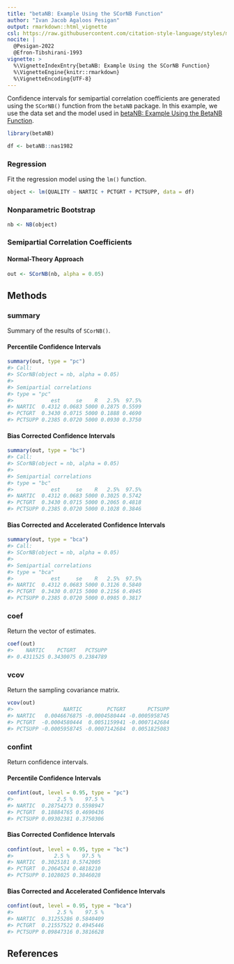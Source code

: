 ```yaml
---
title: "betaNB: Example Using the SCorNB Function"
author: "Ivan Jacob Agaloos Pesigan"
output: rmarkdown::html_vignette
csl: https://raw.githubusercontent.com/citation-style-language/styles/master/apa.csl
nocite: |
  @Pesigan-2022
  @Efron-Tibshirani-1993
vignette: >
  %\VignetteIndexEntry{betaNB: Example Using the SCorNB Function}
  %\VignetteEngine{knitr::rmarkdown}
  %\VignetteEncoding{UTF-8}
---
```




Confidence intervals for
semipartial correlation coefficients
are generated using
the `SCorNB()` function from the `betaNB` package.
In this example,
we use the data set and the model used in
[betaNB: Example Using the BetaNB Function](example-beta-nb.html).


``` r
library(betaNB)
```




``` r
df <- betaNB::nas1982
```

### Regression

Fit the regression model using the `lm()` function.


``` r
object <- lm(QUALITY ~ NARTIC + PCTGRT + PCTSUPP, data = df)
```

### Nonparametric Bootstrap


``` r
nb <- NB(object)
```

### Semipartial Correlation Coefficients

#### Normal-Theory Approach


``` r
out <- SCorNB(nb, alpha = 0.05)
```

## Methods

### summary

Summary of the results of `SCorNB()`.

#### Percentile Confidence Intervals


``` r
summary(out, type = "pc")
#> Call:
#> SCorNB(object = nb, alpha = 0.05)
#> 
#> Semipartial correlations
#> type = "pc"
#>            est     se    R   2.5%  97.5%
#> NARTIC  0.4312 0.0683 5000 0.2875 0.5599
#> PCTGRT  0.3430 0.0715 5000 0.1888 0.4690
#> PCTSUPP 0.2385 0.0720 5000 0.0930 0.3750
```

#### Bias Corrected Confidence Intervals


``` r
summary(out, type = "bc")
#> Call:
#> SCorNB(object = nb, alpha = 0.05)
#> 
#> Semipartial correlations
#> type = "bc"
#>            est     se    R   2.5%  97.5%
#> NARTIC  0.4312 0.0683 5000 0.3025 0.5742
#> PCTGRT  0.3430 0.0715 5000 0.2065 0.4818
#> PCTSUPP 0.2385 0.0720 5000 0.1028 0.3846
```

#### Bias Corrected and Accelerated Confidence Intervals


``` r
summary(out, type = "bca")
#> Call:
#> SCorNB(object = nb, alpha = 0.05)
#> 
#> Semipartial correlations
#> type = "bca"
#>            est     se    R   2.5%  97.5%
#> NARTIC  0.4312 0.0683 5000 0.3126 0.5840
#> PCTGRT  0.3430 0.0715 5000 0.2156 0.4945
#> PCTSUPP 0.2385 0.0720 5000 0.0985 0.3817
```

### coef

Return the vector of estimates.


``` r
coef(out)
#>    NARTIC    PCTGRT   PCTSUPP 
#> 0.4311525 0.3430075 0.2384789
```

### vcov

Return the sampling covariance matrix.


``` r
vcov(out)
#>                NARTIC        PCTGRT       PCTSUPP
#> NARTIC   0.0046676875 -0.0004580444 -0.0005958745
#> PCTGRT  -0.0004580444  0.0051159941 -0.0007142684
#> PCTSUPP -0.0005958745 -0.0007142684  0.0051825083
```

### confint

Return confidence intervals.

#### Percentile Confidence Intervals


``` r
confint(out, level = 0.95, type = "pc")
#>              2.5 %    97.5 %
#> NARTIC  0.28754273 0.5598947
#> PCTGRT  0.18884765 0.4690436
#> PCTSUPP 0.09302381 0.3750306
```

#### Bias Corrected Confidence Intervals


``` r
confint(out, level = 0.95, type = "bc")
#>             2.5 %    97.5 %
#> NARTIC  0.3025181 0.5742005
#> PCTGRT  0.2064524 0.4818210
#> PCTSUPP 0.1028025 0.3846028
```

#### Bias Corrected and Accelerated Confidence Intervals


``` r
confint(out, level = 0.95, type = "bca")
#>              2.5 %    97.5 %
#> NARTIC  0.31255286 0.5840409
#> PCTGRT  0.21557522 0.4945446
#> PCTSUPP 0.09847316 0.3816628
```

## References
